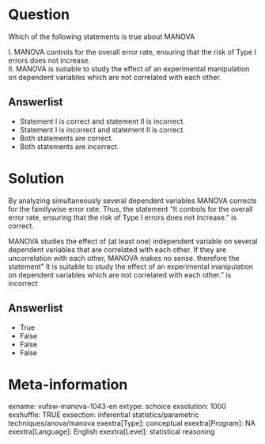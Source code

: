 Question
========
Which of the following statements is true about MANOVA  
  
I. MANOVA controls for the overall error rate, ensuring that the risk of
Type I errors does not increase.  
II. MANOVA is suitable to study the effect of an experimental
manipulation on dependent variables which are not correlated with each
other.

Answerlist
----------
* Statement I is correct and statement II is incorrect.
* Statement I is incorrect and statement II is correct.
* Both statements are correct.
* Both statements are incorrect.

Solution
========





By analyzing simultaneously several dependent variables MANOVA corrects
for the familywise error rate. Thus, the statement "It controls for the
overall error rate, ensuring that the risk of Type I errors does not
increase." is correct.  
  
MANOVA studies the effect of (at least one) independent variable on
several dependent variables that are correlated with each other. If they
are uncorrelation with each other, MANOVA makes no sense. therefore the
statement" It is suitable to study the effect of an experimental
manipulation on dependent variables which are not correlated with each
other." is incorrect




Answerlist
----------
* True
* False
* False
* False

Meta-information
================
exname: vufsw-manova-1043-en
extype: schoice
exsolution: 1000
exshuffle: TRUE
exsection: inferential statistics/parametric techniques/anova/manova
exextra[Type]: conceptual
exextra[Program]: NA
exextra[Language]: English
exextra[Level]: statistical reasoning

